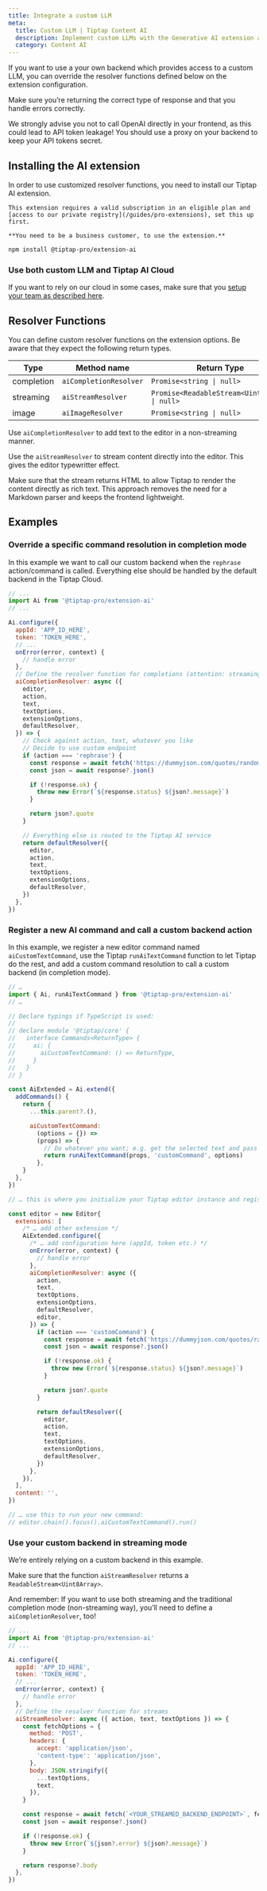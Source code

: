 ```yaml
---
title: Integrate a custom LLM
meta:
  title: Custom LLM | Tiptap Content AI
  description: Implement custom LLMs with the Generative AI extension and override resolver functions in your editor. Learn more in the docs!
  category: Content AI
---
```



If you want to use a your own backend which provides access to a custom LLM, you can override the resolver functions defined below on the extension configuration.

Make sure you’re returning the correct type of response and that you handle errors correctly.

<Callout title="Heads up!" variant="hint">

We strongly advise you not to call OpenAI directly in your frontend, as this could lead to API token leakage! You should use a proxy on your backend to keep your API tokens secret.

</Callout>

## Installing the AI extension

In order to use customized resolver functions, you need to install our Tiptap AI extension.

<Callout title="Pro Extension" variant="warning">

    This extension requires a valid subscription in an eligible plan and [access to our private registry](/guides/pro-extensions), set this up first.

    **You need to be a business customer, to use the extension.**

</Callout>

```bash
npm install @tiptap-pro/extension-ai
```

### Use both custom LLM and Tiptap AI Cloud

If you want to rely on our cloud in some cases, make sure that you [setup your team as described here](/content-ai/capabilities/generation/install#set-up-tiptap-ai-for-your-team).

## Resolver Functions

You can define custom resolver functions on the extension options. Be aware that they expect the following return types.

| Type       | Method name            | Return Type                                   |
| ---------- | ---------------------- | --------------------------------------------- |
| completion | `aiCompletionResolver` | `Promise<string \| null>`                     |
| streaming  | `aiStreamResolver`     | `Promise<ReadableStream<Uint8Array> \| null>` |
| image      | `aiImageResolver`      | `Promise<string \| null>`                     |

Use `aiCompletionResolver` to add text to the editor in a non-streaming manner.

Use the `aiStreamResolver` to stream content directly into the editor. This gives the editor typewritter effect.

Make sure that the stream returns HTML to allow Tiptap to render the content directly as rich text. This approach removes the need for a Markdown parser and keeps the frontend lightweight.

## Examples

### Override a specific command resolution in completion mode

In this example we want to call our custom backend when the `rephrase` action/command is called.
Everything else should be handled by the default backend in the Tiptap Cloud.

```js
// ...
import Ai from '@tiptap-pro/extension-ai'
// ...

Ai.configure({
  appId: 'APP_ID_HERE',
  token: 'TOKEN_HERE',
  // ...
  onError(error, context) {
    // handle error
  },
  // Define the resolver function for completions (attention: streaming and image have to be defined separately!)
  aiCompletionResolver: async ({
    editor,
    action,
    text,
    textOptions,
    extensionOptions,
    defaultResolver,
  }) => {
    // Check against action, text, whatever you like
    // Decide to use custom endpoint
    if (action === 'rephrase') {
      const response = await fetch('https://dummyjson.com/quotes/random')
      const json = await response?.json()

      if (!response.ok) {
        throw new Error(`${response.status} ${json?.message}`)
      }

      return json?.quote
    }

    // Everything else is routed to the Tiptap AI service
    return defaultResolver({
      editor,
      action,
      text,
      textOptions,
      extensionOptions,
      defaultResolver,
    })
  },
})
```

### Register a new AI command and call a custom backend action

In this example, we register a new editor command named `aiCustomTextCommand`, use the Tiptap `runAiTextCommand` function to let Tiptap do the rest, and add a custom command resolution to call a custom backend (in completion mode).

```js
// …
import { Ai, runAiTextCommand } from '@tiptap-pro/extension-ai'
// …

// Declare typings if TypeScript is used:
//
// declare module '@tiptap/core' {
//   interface Commands<ReturnType> {
//     ai: {
//       aiCustomTextCommand: () => ReturnType,
//     }
//   }
// }

const AiExtended = Ai.extend({
  addCommands() {
    return {
      ...this.parent?.(),

      aiCustomTextCommand:
        (options = {}) =>
        (props) => {
          // Do whatever you want; e.g. get the selected text and pass it to the specific command resolution
          return runAiTextCommand(props, 'customCommand', options)
        },
    }
  },
})

// … this is where you initialize your Tiptap editor instance and register the extended extension

const editor = new Editor{
  extensions: [
    /* … add other extension */
    AiExtended.configure({
      /* … add configuration here (appId, token etc.) */
      onError(error, context) {
        // handle error
      },
      aiCompletionResolver: async ({
        action,
        text,
        textOptions,
        extensionOptions,
        defaultResolver,
        editor,
      }) => {
        if (action === 'customCommand') {
          const response = await fetch('https://dummyjson.com/quotes/random')
          const json = await response?.json()

          if (!response.ok) {
            throw new Error(`${response.status} ${json?.message}`)
          }

          return json?.quote
        }

        return defaultResolver({
          editor,
          action,
          text,
          textOptions,
          extensionOptions,
          defaultResolver,
        })
      },
    }),
  ],
  content: '',
})

// … use this to run your new command:
// editor.chain().focus().aiCustomTextCommand().run()
```

### Use your custom backend in streaming mode

We’re entirely relying on a custom backend in this example.

Make sure that the function `aiStreamResolver` returns a `ReadableStream<Uint8Array>`.

And remember: If you want to use both streaming and the traditional completion mode (non-streaming way), you’ll need to define a `aiCompletionResolver`, too!

```js
// ...
import Ai from '@tiptap-pro/extension-ai'
// ...

Ai.configure({
  appId: 'APP_ID_HERE',
  token: 'TOKEN_HERE',
  // ...
  onError(error, context) {
    // handle error
  },
  // Define the resolver function for streams
  aiStreamResolver: async ({ action, text, textOptions }) => {
    const fetchOptions = {
      method: 'POST',
      headers: {
        accept: 'application/json',
        'content-type': 'application/json',
      },
      body: JSON.stringify({
        ...textOptions,
        text,
      }),
    }

    const response = await fetch(`<YOUR_STREAMED_BACKEND_ENDPOINT>`, fetchOptions)
    const json = await response?.json()

    if (!response.ok) {
      throw new Error(`${json?.error} ${json?.message}`)
    }

    return response?.body
  },
})
```
